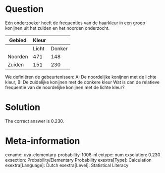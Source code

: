 Question
========

Eén onderzoeker heeft de frequenties van de haarkleur in een groep konijnen uit het zuiden en het noorden onderzocht.

|Gebied|Kleur|
|-|-|-|
| |Licht|Donker|
|Noorden|471|148|
|Zuiden|151|230|

We definiëren de gebeurtenissen:
A: De noordelijke konijnen met de lichte kleur,
B: De zuidelijke konijnen met de donkere kleur
Wat is dan de relatieve frequentie van de noordelijke konijnen met de lichte kleur?

Solution
========

The correct answer is 0.230.

Meta-information
================
exname: uva-elementary-probability-1008-nl
extype: num
exsolution: 0.230
exsection: Probability/Elementary Probability
exextra[Type]: Calculation
exextra[Language]: Dutch
exextra[Level]: Statistical Literacy
